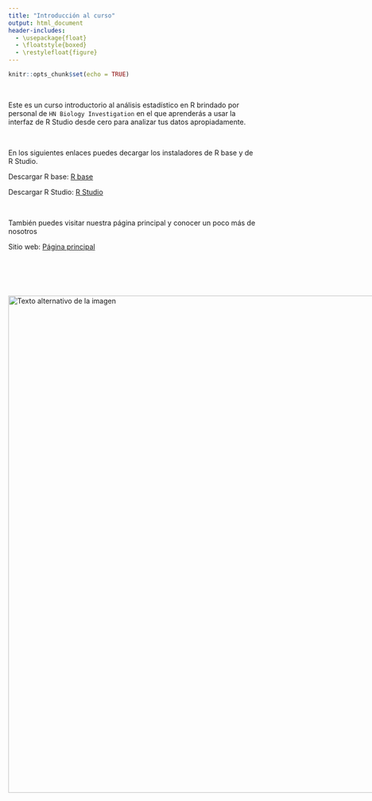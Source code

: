 ---
title: "Introducción al curso"
output: html_document
header-includes:
  - \usepackage{float}
  - \floatstyle{boxed}
  - \restylefloat{figure}
---


```{r setup, include=FALSE}
knitr::opts_chunk$set(echo = TRUE)
```

<br>

Este es un curso introductorio al análisis estadístico en R brindado por personal de `HN Biology Investigation` en el que aprenderás a usar la interfaz de R Studio desde cero para analizar tus datos apropiadamente.

<br>

En los siguientes enlaces puedes decargar los instaladores de R base y de R Studio.


Descargar R base: [R base](https://cran.rstudio.com/)

Descargar R Studio: [R Studio](https://posit.co/download/rstudio-desktop/)

<br>

También puedes visitar nuestra página principal y conocer un poco más de nosotros

Sitio web: [Página principal](https://www.hnbiology.org/)


<br>

<br>

<div style="display:flex; align-items:center;">
  <img src="Imagenes/HNBI_LOGO2.jpeg" alt="Texto alternativo de la imagen" style="width:1000px;">
</div>